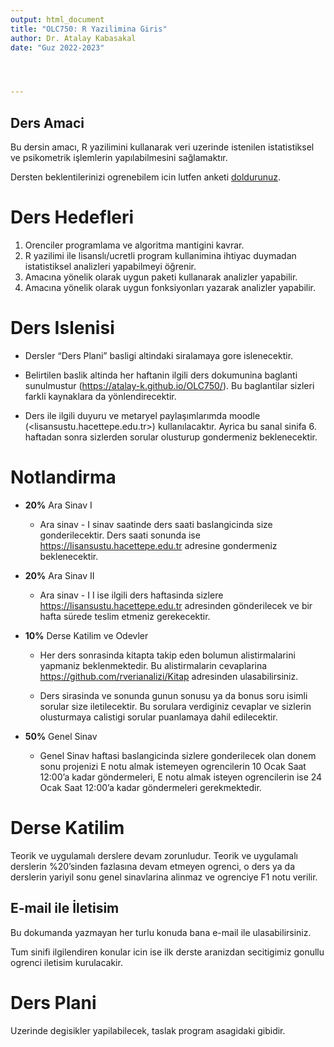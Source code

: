 ```yaml
---
output: html_document
title: "OLC750: R Yazilimina Giris"
author: Dr. Atalay Kabasakal
date: "Guz 2022-2023"




---
```


## Ders Amaci

Bu dersin amacı, R yazilimini kullanarak veri uzerinde istenilen istatistiksel ve psikometrik işlemlerin yapılabilmesini sağlamaktır.

Dersten beklentilerinizi ogrenebilem icin lutfen anketi [doldurunuz](https://docs.google.com/forms/d/e/1FAIpQLSe9rhA8Y8A_tp9h7kLNlSJCEt5wLjrz2vb3OkVrSaNNOnDNqg/viewform?usp=sf_link).

# Ders Hedefleri

1.  Orenciler programlama ve algoritma mantigini kavrar.
2.  R yazilimi ile lisanslı/ucretli program kullanimina ihtiyac duymadan istatistiksel analizleri yapabilmeyi öğrenir.
3.  Amacına yönelik olarak uygun paketi kullanarak analizler yapabilir.
4.  Amacına yönelik olarak uygun fonksiyonları yazarak analizler yapabilir.

# Ders Islenisi

- Dersler "Ders Plani" basligi altindaki siralamaya gore islenecektir. 

- Belirtilen baslik altinda her haftanin ilgili ders dokumunina baglanti sunulmustur (<https://atalay-k.github.io/OLC750/>). Bu baglantilar sizleri farkli kaynaklara da yönlendirecektir. 

- Ders ile ilgili duyuru ve metaryel paylaşımlarımda moodle (<lisansustu.hacettepe.edu.tr>) kullanılacaktır. Ayrica bu sanal sinifa 6. haftadan sonra sizlerden sorular olusturup gondermeniz beklenecektir.

# Notlandirma

-   **20%** Ara Sinav I

    -   Ara sinav - I sinav saatinde ders saati baslangicinda size gonderilecektir. Ders saati sonunda ise <https://lisansustu.hacettepe.edu.tr> adresine gondermeniz beklenecektir.

-   **20%** Ara Sinav II

    -   Ara sinav - I I ise ilgili ders haftasinda sizlere <https://lisansustu.hacettepe.edu.tr> adresinden gönderilecek ve bir hafta sürede teslim etmeniz gerekecektir.

-   **10%** Derse Katilim ve Odevler

    -   Her ders sonrasinda kitapta takip eden bolumun alistirmalarini yapmaniz beklenmektedir. Bu alistirmalarin cevaplarina <https://github.com/rverianalizi/Kitap> adresinden ulasabilirsiniz.

    -   Ders sirasinda ve sonunda gunun sonusu ya da bonus soru isimli sorular size iletilecektir. Bu sorulara verdiginiz cevaplar ve sizlerin olusturmaya calistigi sorular puanlamaya dahil edilecektir.

-   **50%** Genel Sinav

    -   Genel Sinav haftasi baslangicinda sizlere gonderilecek olan donem sonu projenizi E notu almak istemeyen ogrencilerin 10 Ocak Saat 12:00'a kadar göndermeleri, E notu almak isteyen ogrencilerin ise 24 Ocak Saat 12:00'a kadar göndermeleri gerekmektedir.

# Derse Katilim

Teorik ve uygulamalı derslere devam zorunludur. Teorik ve uygulamalı derslerin %20'sinden fazlasına devam etmeyen ogrenci, o ders ya da derslerin yariyil sonu genel sinavlarina alinmaz ve ogrenciye F1 notu verilir.


## E-mail ile İletisim

Bu dokumanda yazmayan her turlu konuda bana e-mail ile ulasabilirsiniz.

Tum sinifi ilgilendiren konular icin ise ilk derste aranizdan secitigimiz gonullu ogrenci iletisim kurulacakir.

# Ders Plani

Uzerinde degisikler yapilabilecek, taslak program asagidaki gibidir.

